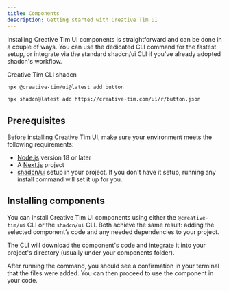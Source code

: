 ```yaml
---
title: Components
description: Getting started with Creative Tim UI
---
```


Installing Creative Tim UI components is straightforward and can be done in a couple of ways. You can use the dedicated CLI command for the fastest setup, or integrate via the standard shadcn/ui CLI if you've already adopted shadcn's workflow.

<Tabs defaultValue="creative-tim">

<TabsList>
  <TabsTrigger value="creative-tim">Creative Tim CLI</TabsTrigger>
  <TabsTrigger value="shadcn">shadcn</TabsTrigger>
</TabsList>

<TabsContent value="creative-tim">

```bash
npx @creative-tim/ui@latest add button
```

</TabsContent>

<TabsContent value="shadcn">

```bash
npx shadcn@latest add https://creative-tim.com/ui/r/button.json
```

</TabsContent>

</Tabs>

## Prerequisites

Before installing Creative Tim UI, make sure your environment meets the following requirements:

- [Node.js](https://nodejs.org/) version 18 or later
- A [Next.js](https://nextjs.org/) project
- [shadcn/ui](https://ui.shadcn.com/) setup in your project. If you don't have it setup, running any install command will set it up for you.

## Installing components

You can install Creative Tim UI components using either the `@creative-tim/ui` CLI or the `shadcn/ui` CLI. Both achieve the same result: adding the selected component’s code and any needed dependencies to your project.

The CLI will download the component's code and integrate it into your project's directory (usually under your components folder).

After running the command, you should see a confirmation in your terminal that the files were added. You can then proceed to use the component in your code.
